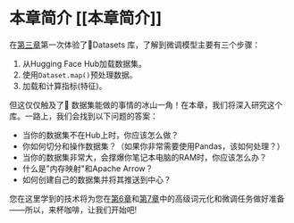 # 本章简介 [[本章简介]]

<CourseFloatingBanner
    chapter={5}
    classNames="absolute z-10 right-0 top-0"
/>

在[第三章](/course/chapter3)第一次体验了🤗Datasets 库，了解到微调模型主要有三个步骤：

1. 从Hugging Face Hub加载数据集。
2. 使用`Dataset.map()`预处理数据。
3. 加载和计算指标(特征)。

但这仅仅触及了🤗 数据集能做的事情的冰山一角！在本章，我们将深入研究这个库。一路上，我们会找到以下问题的答案：
* 当你的数据集不在Hub上时，你应该怎么做？
* 你如何切分和操作数据集？（如果你非常需要使用Pandas，该如何处理？）
* 当你的数据集非常大，会撑爆你笔记本电脑的RAM时，你应该怎么办？
* 什么是"内存映射"和Apache Arrow？
* 如何创建自己的数据集并将其推送到中心？

您在这里学到的技术将为您在[第6章](/course/chapter6)和[第7章](/course/chapter7)中的高级词元化和微调任务做好准备——所以，来杯咖啡，让我们开始吧!